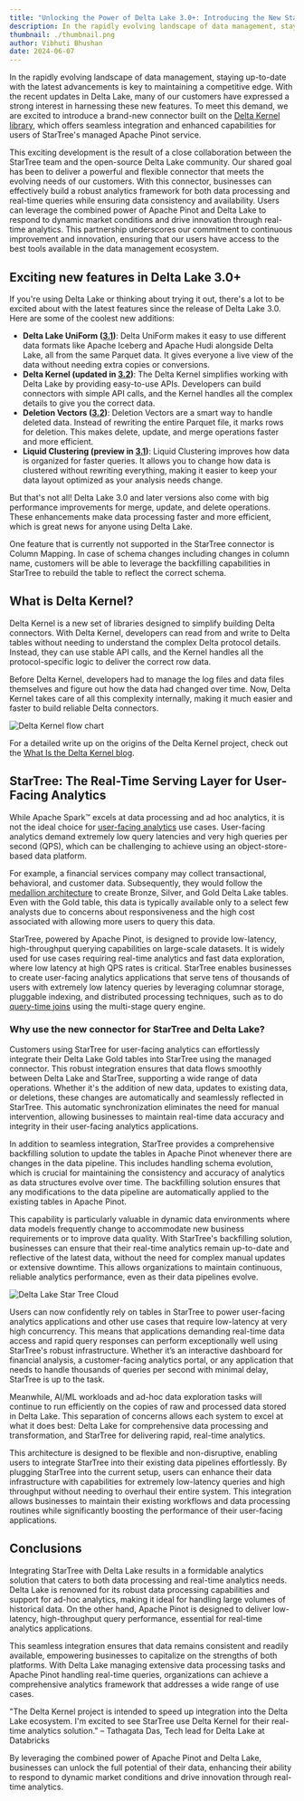 ```yaml
---
title: "Unlocking the Power of Delta Lake 3.0+: Introducing the New StarTree Connector with Delta Kernel"
description: In the rapidly evolving landscape of data management, staying up-to-date with the latest advancements is key to maintaining a competitive edge.
thumbnail: ./thumbnail.png
author: Vibhuti Bhushan
date: 2024-06-07
---
```


In the rapidly evolving landscape of data management, staying up-to-date with the latest advancements is key to maintaining a competitive edge. With the recent updates in Delta Lake, many of our customers have expressed a strong interest in harnessing these new features. To meet this demand, we are excited to introduce a brand-new connector built on the [Delta Kernel library](https://github.com/delta-io/delta/tree/master/kernel/), which offers seamless integration and enhanced capabilities for users of StarTree's managed Apache Pinot service.

This exciting development is the result of a close collaboration between the StarTree team and the open-source Delta Lake community. Our shared goal has been to deliver a powerful and flexible connector that meets the evolving needs of our customers. With this connector, businesses can effectively build a robust analytics framework for both data processing and real-time queries while ensuring data consistency and availability. Users can leverage the combined power of Apache Pinot and Delta Lake to respond to dynamic market conditions and drive innovation through real-time analytics. This partnership underscores our commitment to continuous improvement and innovation, ensuring that our users have access to the best tools available in the data management ecosystem.

## Exciting new features in Delta Lake 3.0+

If you're using Delta Lake or thinking about trying it out, there's a lot to be excited about with the latest features since the release of Delta Lake 3.0. Here are some of the coolest new additions:

- **Delta Lake UniForm ([3.1](https://delta.io/blog/delta-lake-3-1/))**: Delta UniForm makes it easy to use different data formats like Apache Iceberg and Apache Hudi alongside Delta Lake, all from the same Parquet data. It gives everyone a live view of the data without needing extra copies or conversions.
- **Delta Kernel (updated in [3.2](https://delta.io/blog/delta-lake-3-2/))**: The Delta Kernel simplifies working with Delta Lake by providing easy-to-use APIs. Developers can build connectors with simple API calls, and the Kernel handles all the complex details to give you the correct data.
- **Deletion Vectors ([3.2](https://delta.io/blog/delta-lake-3-2/))**: Deletion Vectors are a smart way to handle deleted data. Instead of rewriting the entire Parquet file, it marks rows for deletion. This makes delete, update, and merge operations faster and more efficient.
- **Liquid Clustering (preview in [3.1](https://delta.io/blog/delta-lake-3-1/))**: Liquid Clustering improves how data is organized for faster queries. It allows you to change how data is clustered without rewriting everything, making it easier to keep your data layout optimized as your analysis needs change.

But that's not all! Delta Lake 3.0 and later versions also come with big performance improvements for merge, update, and delete operations. These enhancements make data processing faster and more efficient, which is great news for anyone using Delta Lake.

One feature that is currently not supported in the StarTree connector is Column Mapping. In case of schema changes including changes in column name, customers will be able to leverage the backfilling capabilities in StarTree to rebuild the table to reflect the correct schema.

## What is Delta Kernel?

Delta Kernel is a new set of libraries designed to simplify building Delta connectors. With Delta Kernel, developers can read from and write to Delta tables without needing to understand the complex Delta protocol details. Instead, they can use stable API calls, and the Kernel handles all the protocol-specific logic to deliver the correct row data.

Before Delta Kernel, developers had to manage the log files and data files themselves and figure out how the data had changed over time. Now, Delta Kernel takes care of all this complexity internally, making it much easier and faster to build reliable Delta connectors.

![Delta Kernel flow chart](./fg1.png)

For a detailed write up on the origins of the Delta Kernel project, check out the [What Is the Delta Kernel blog](https://delta.io/blog/delta-kernel/).

## StarTree: The Real-Time Serving Layer for User-Facing Analytics

While Apache Spark™ excels at data processing and ad hoc analytics, it is not the ideal choice for [user-facing analytics](https://startree.ai/resources/what-is-user-facing-analytics) use cases. User-facing analytics demand extremely low query latencies and very high queries per second (QPS), which can be challenging to achieve using an object-store-based data platform.

For example, a financial services company may collect transactional, behavioral, and customer data. Subsequently, they would follow the [medallion architecture](https://www.databricks.com/glossary/medallion-architecture) to create Bronze, Silver, and Gold Delta Lake tables. Even with the Gold table, this data is typically available only to a select few analysts due to concerns about responsiveness and the high cost associated with allowing more users to query this data.

StarTree, powered by Apache Pinot, is designed to provide low-latency, high-throughput querying capabilities on large-scale datasets. It is widely used for use cases requiring real-time analytics and fast data exploration, where low latency at high QPS rates is critical. StarTree enables businesses to create user-facing analytics applications that serve tens of thousands of users with extremely low latency queries by leveraging columnar storage, pluggable indexing, and distributed processing techniques, such as to do [query-time joins](https://startree.ai/blog/query-time-joins-in-apache-pinot-1-0) using the multi-stage query engine.

### Why use the new connector for StarTree and Delta Lake?

Customers using StarTree for user-facing analytics can effortlessly integrate their Delta Lake Gold tables into StarTree using the managed connector. This robust integration ensures that data flows smoothly between Delta Lake and StarTree, supporting a wide range of data operations. Whether it's the addition of new data, updates to existing data, or deletions, these changes are automatically and seamlessly reflected in StarTree. This automatic synchronization eliminates the need for manual intervention, allowing businesses to maintain real-time data accuracy and integrity in their user-facing analytics applications.

In addition to seamless integration, StarTree provides a comprehensive backfilling solution to update the tables in Apache Pinot whenever there are changes in the data pipeline. This includes handling schema evolution, which is crucial for maintaining the consistency and accuracy of analytics as data structures evolve over time. The backfilling solution ensures that any modifications to the data pipeline are automatically applied to the existing tables in Apache Pinot.

This capability is particularly valuable in dynamic data environments where data models frequently change to accommodate new business requirements or to improve data quality. With StarTree's backfilling solution, businesses can ensure that their real-time analytics remain up-to-date and reflective of the latest data, without the need for complex manual updates or extensive downtime. This allows organizations to maintain continuous, reliable analytics performance, even as their data pipelines evolve.

![Delta Lake Star Tree Cloud](./fg2.png)

Users can now confidently rely on tables in StarTree to power user-facing analytics applications and other use cases that require low-latency at very high concurrency. This means that applications demanding real-time data access and rapid query responses can perform exceptionally well using StarTree's robust infrastructure. Whether it’s an interactive dashboard for financial analysis, a customer-facing analytics portal, or any application that needs to handle thousands of queries per second with minimal delay, StarTree is up to the task.

Meanwhile, AI/ML workloads and ad-hoc data exploration tasks will continue to run efficiently on the copies of raw and processed data stored in Delta Lake. This separation of concerns allows each system to excel at what it does best: Delta Lake for comprehensive data processing and transformation, and StarTree for delivering rapid, real-time analytics.

This architecture is designed to be flexible and non-disruptive, enabling users to integrate StarTree into their existing data pipelines effortlessly. By plugging StarTree into the current setup, users can enhance their data infrastructure with capabilities for extremely low-latency queries and high throughput without needing to overhaul their entire system. This integration allows businesses to maintain their existing workflows and data processing routines while significantly boosting the performance of their user-facing applications.

## Conclusions

Integrating StarTree with Delta Lake results in a formidable analytics solution that caters to both data processing and real-time analytics needs. Delta Lake is renowned for its robust data processing capabilities and support for ad-hoc analytics, making it ideal for handling large volumes of historical data. On the other hand, Apache Pinot is designed to deliver low-latency, high-throughput query performance, essential for real-time analytics applications.

This seamless integration ensures that data remains consistent and readily available, empowering businesses to capitalize on the strengths of both platforms. With Delta Lake managing extensive data processing tasks and Apache Pinot handling real-time queries, organizations can achieve a comprehensive analytics framework that addresses a wide range of use cases.

"The Delta Kernel project is intended to speed up integration into the Delta Lake ecosystem. I'm excited to see StarTree use Delta Kernel for their real-time analytics solution." – Tathagata Das, Tech lead for Delta Lake at Databricks

By leveraging the combined power of Apache Pinot and Delta Lake, businesses can unlock the full potential of their data, enhancing their ability to respond to dynamic market conditions and drive innovation through real-time analytics.

